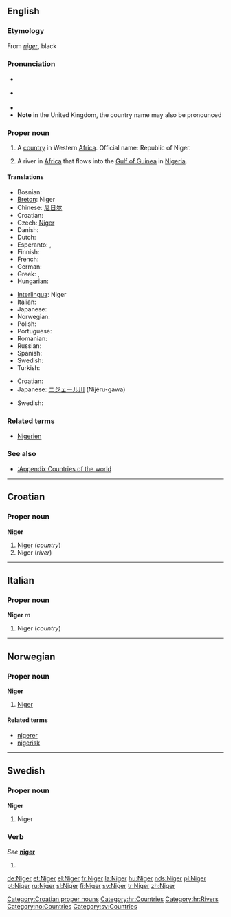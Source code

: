 {{see|niger}}
==English==
{{wikipedia}}

===Etymology===
From {{L.}} ''[[niger]]'', black

===Pronunciation===
* {{a|RP}} {{IPA|/ˈnaɪdʒə/}}
* {{a|US}} {{IPA|/ˈnaɪdʒɚ/}}
*{{audio|en-us-Niger.ogg|Audio (US)}}
*'''Note''' in the United Kingdom, the country name may also be pronounced {{IPA|/niːˈʒɛə/}}

===Proper noun===
{{en-proper noun}}

# A [[country]] in Western [[Africa]]. Official name: Republic of Niger.
# {{rivers}} A river in [[Africa]] that flows into the [[Gulf of Guinea]] in [[Nigeria]].

====Translations====
{{trans-top|country}}
* Bosnian: {{t-|bs|Niger|m}}
*[[Breton]]: Niger
*Chinese: [[尼日尔]]
*Croatian: {{t-|hr|Niger|m}}
* Czech: [[#Czech|Niger]] {{m}}
* Danish: {{t-|da|Niger}}
* Dutch: {{t-|nl|Niger}}
* Esperanto: {{t-|eo|Niĝero|xs=Esperanto}}, {{t-|eo|Niĝerlando|xs=Esperanto}}
* Finnish: {{t+|fi|Niger}}
* French: {{t+|fr|Niger|m}}
* German: {{t+|de|Niger}}
* Greek: {{t-|el|Νίγηρας|sc=Grek}}, {{t-|el|Νίγηρ|sc=Grek}}
* Hungarian: {{t+|hu|Niger}}
{{trans-mid}}
*[[Interlingua]]: Niger
* Italian: {{t-|it|Niger|m}}
* Japanese: {{t-|ja|ニジェール|tr=Nijēru|sc=Jpan}}
* Norwegian: {{t-|no|Niger}}
* Polish: {{t+|pl|Niger}}
* Portuguese: {{t-|pt|Níger}}
* Romanian: {{t-|ro|Niger|n}}
* Russian: {{t-|ru|Нигер|sc=Cyrl}}
* Spanish: {{t-|es|Níger}}
* Swedish: {{t+|sv|Niger}}
* Turkish: {{t-|tr|Nijer}}
{{trans-bottom}}

{{trans-top|river}}
*Croatian: {{t-|hr|Niger|m}}
*Japanese: [[ニジェール川]] (Nijēru-gawa)
{{trans-mid}}
* Swedish: {{t+|sv|Niger}}
{{trans-bottom}}

===Related terms===
*[[Nigerien]]

===See also===
*[[:Appendix:Countries of the world]]

----

==Croatian==

===Proper noun===
'''Niger''' {{m}}

# [[#English|Niger]] (''country'')
# Niger (''river'')

[[Category:Croatian proper nouns]]
[[Category:hr:Countries]]
[[Category:hr:Rivers]]

----

==Italian==

===Proper noun===
'''Niger''' ''m''

# Niger (''country'')

----

==Norwegian==

===Proper noun===
'''Niger'''

# [[#English|Niger]]

====Related terms====
*[[nigerer]]
*[[nigerisk]]

[[Category:no:Countries]]

----

==Swedish==

===Proper noun===
'''Niger'''

# Niger

===Verb===
''See'' '''[[niger]]'''

# {{defn|Swedish}}

[[Category:sv:Countries]]

[[de:Niger]]
[[et:Niger]]
[[el:Niger]]
[[fr:Niger]]
[[la:Niger]]
[[hu:Niger]]
[[nds:Niger]]
[[pl:Niger]]
[[pt:Niger]]
[[ru:Niger]]
[[sl:Niger]]
[[fi:Niger]]
[[sv:Niger]]
[[tr:Niger]]
[[zh:Niger]]